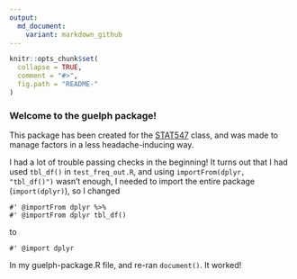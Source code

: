 ```yaml
---
output:
  md_document:
    variant: markdown_github
---
```


<!-- README.md is generated from README.Rmd. Please edit that file -->

```r
knitr::opts_chunk$set(
  collapse = TRUE,
  comment = "#>",
  fig.path = "README-"
)
```

### Welcome to the guelph package!

This package has been created for the [STAT547](http://stat545-ubc.github.io/) class, and was made to manage factors in a less headache-inducing way.  

I had a lot of trouble passing checks in the beginning!  It turns out that I had used `tbl_df()` in `test_freq_out.R`, and using `importFrom(dplyr, "tbl_df()")` wasn't enough, I needed to import the entire package (`import(dplyr)`), so I changed
```
#' @importFrom dplyr %>%
#' @importFrom dplyr tbl_df()
```
to 
```
#' @import dplyr
```

In my guelph-package.R file, and re-ran `document()`.  It worked!

